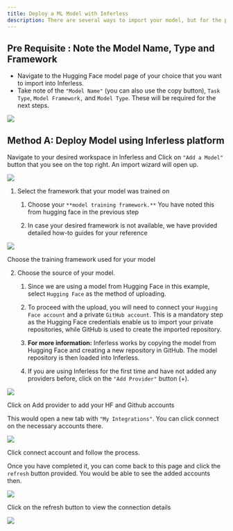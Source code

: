 ```yaml
---
title: Deploy a ML Model with Inferless
description: There are several ways to import your model, but for the purpose of this example, we will be using Hugging Face. By the end of this tutorial, you will have the ability to deploy a Hugging Face model in Inferless.
---
```

## Pre Requisite : Note the Model Name, Type and Framework

*   Navigate to the Hugging Face model page of your choice that you want to import into Inferless.
*   Take note of the `"Model Name"` (you can also use the copy button), `Task Type`, `Model Framework,` and `Model Type`. These will be required for the next steps.
    

![](https://481788968-files.gitbook.io/~/files/v0/b/gitbook-x-prod.appspot.com/o/spaces%2FvFXaxgxbIieOFV5LLzNe%2Fuploads%2FEjPIEFPBOC99Rez1Q9by%2Fimage.png?alt=media&token=46233e4f-0ad6-40ac-ac5e-2353cb376d55)


## Method A: Deploy Model using Inferless platform

Navigate to your desired workspace in Inferless and Click on `"Add a Model"` button that you see on the top right. An import wizard will open up.

![](https://481788968-files.gitbook.io/~/files/v0/b/gitbook-x-prod.appspot.com/o/spaces%2FvFXaxgxbIieOFV5LLzNe%2Fuploads%2FnmFTd9Pt2jzqUkYf33fj%2Fimage.png?alt=media&token=ebcc97ac-9df6-4fe7-a16b-4e18046c63cb)

1. Select the framework that your model was trained on
    
    1. Choose your `**model training framework.**` You have noted this from hugging face in the previous step
        
    
    2. In case your desired framework is not available, we have provided detailed how-to guides for your reference
        
    

![](https://481788968-files.gitbook.io/~/files/v0/b/gitbook-x-prod.appspot.com/o/spaces%2FvFXaxgxbIieOFV5LLzNe%2Fuploads%2F4F4C8VjmM6Bm5oAZdCIV%2Fimage.png?alt=media&token=7276d5a8-d64f-407f-9b8c-ec6a776a4298)

Choose the training framework used for your model

2. Choose the source of your model.
    
    1. Since we are using a model from Hugging Face in this example, select `Hugging Face` as the method of uploading.
        
    
    2. To proceed with the upload, you will need to connect your `Hugging Face account` and a private `GitHub account`. This is a mandatory step as the Hugging Face credentials enable us to import your private repositories, while GitHub is used to create the imported repository.
        
    
    3. **For more information:** Inferless works by copying the model from Hugging Face and creating a new repository in GitHub. The model repository is then loaded into Inferless.
        
    
    4. If you are using Inferless for the first time and have not added any providers before, click on the `"Add Provider"` button (+).
        
    

![](https://481788968-files.gitbook.io/~/files/v0/b/gitbook-x-prod.appspot.com/o/spaces%2FvFXaxgxbIieOFV5LLzNe%2Fuploads%2F6drUVCjOe2YG5Ev110U8%2Fimage.png?alt=media&token=4b9ea717-cad6-4b3c-a6b9-b326957db2ff)

Click on Add provider to add your HF and Github accounts

This would open a new tab with `"My Integrations"`. You can click connect on the necessary accounts there.

![](https://481788968-files.gitbook.io/~/files/v0/b/gitbook-x-prod.appspot.com/o/spaces%2FvFXaxgxbIieOFV5LLzNe%2Fuploads%2FXG2oTYMpZbhL5sUY76zI%2Fimage.png?alt=media&token=6b3d8136-a330-481b-ad9d-af87fc07e9d6)

Click connect account and follow the process.

Once you have completed it, you can come back to this page and click the `refresh` button provided. You would be able to see the added accounts then.

![](https://481788968-files.gitbook.io/~/files/v0/b/gitbook-x-prod.appspot.com/o/spaces%2FvFXaxgxbIieOFV5LLzNe%2Fuploads%2FMYFRKLKPBkZL2NsPk7pa%2Fimage.png?alt=media&token=20468098-0c65-41a1-ab39-ab3ddf00fd33)

Click on the refresh button to view the connection details

![](https://481788968-files.gitbook.io/~/files/v0/b/gitbook-x-prod.appspot.com/o/spaces%2FvFXaxgxbIieOFV5LLzNe%2Fuploads%2FUbowTM6c00jo2DNtHkr2%2Fimage.png?alt=media&token=98e959a3-b97d-4f02-bfac-527d8fda6f18)
